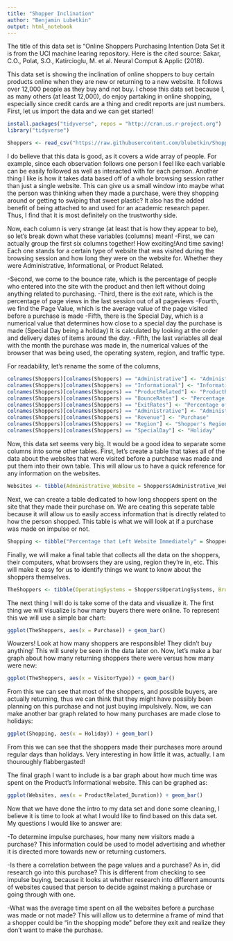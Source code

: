```yaml
---
title: "Shopper Inclination"
author: "Benjamin Lubetkin"
output: html_notebook
---
```

The title of this data set is "Online Shoppers Purchasing Intention Data Set it is from the UCI machine learing repository. Here is the cited source: Sakar, C.O., Polat, S.O., Katircioglu, M. et al. Neural Comput & Applic (2018).

This data set is showing the inclination of online shoppers to buy certain products online when they are new or returning to a new website. It follows over 12,000 people as they buy and not buy. I chose this data set because I, as many others (at least 12,000), do enjoy partaking in online shopping, especially since credit cards are a thing and credit reports are just numbers. First, let us import the data and we can get started!

```r
install.packages("tidyverse", repos = "http://cran.us.r-project.org")
library("tidyverse")

Shoppers <- read_csv("https://raw.githubusercontent.com/blubetkin/ShopperInclination/master/online_shoppers_intention.csv")
```
I do believe that this data is good, as it covers a wide array of people. For example, since each observation follows one person I feel like each variable can be easily followed as well as interacted with for each person. Another thing I like is how it takes data based off of a whole browsing session rather than just a single website. This can give us a small window into maybe what the person was thinking when they made a purchase, were they shopping around or getting to swiping that sweet plastic? It also has the added benefit of being attached to and used for an academic research paper. Thus, I find that it is most definitely on the trustworthy side.

Now, each column is very strange (at least that is how they appear to be), so let's break down what these variables (columns) mean!
-First, we can actually group the first six columns together! How exciting!And time saving! Each one stands for a certain type of website that was visited during the browsing session and how long they were on the website for. Whether they were Administrative, Informational, or Product Related. 

-Second, we come to the bounce rate, which is the percentage of people who entered into the site with the product and then left without doing anything related to purchasing.
-Third, there is the exit rate, which is the percentage of page views in the last session out of all pageviews
-Fourth, we find the Page Value, which is the average value of the page visited before a purchase is made
-Fifth, there is the Special Day, which is a numerical value that determines how close to a special day the purchase is made (Special Day being a holiday) It is calculated by looking at the order and delivery dates of items around the day.
-Fifth, the last variables all deal with the month the purchase was made in, the numerical values of the browser that was being used, the operating system, region, and traffic type. 

For readability, let's rename the some of the columns,
```r
colnames(Shoppers)[colnames(Shoppers) == "Administrative"] <- "Administrative_Website"
colnames(Shoppers)[colnames(Shoppers) == "Informational"] <- "Informational_Website"
colnames(Shoppers)[colnames(Shoppers) == "ProductRelated"] <- "ProductRelated_Website"
colnames(Shoppers)[colnames(Shoppers) == "BounceRates"] <- "Percentage that Left Website Immediately"
colnames(Shoppers)[colnames(Shoppers) == "ExitRates"] <- "Percentage of Page Views in Last Session (Out of all Views)"
colnames(Shoppers)[colnames(Shoppers) == "Administrative"] <- "Administrative_Website"
colnames(Shoppers)[colnames(Shoppers) == "Revenue"] <- "Purchase"
colnames(Shoppers)[colnames(Shoppers) == "Region"] <- "Shopper's Region"
colnames(Shoppers)[colnames(Shoppers) == "SpecialDay"] <- "Holiday"
```
Now, this data set seems very big. It would be a good idea to separate some columns into some other tables. First, let's create a table that takes all of the data about the websites that were visited before a purchase was made and put them into their own table. This will allow us to have a quick reference for any information on the websites. 

```r
Websites <- tibble(Administrative_Website = Shoppers$Administrative_Website, Administrative_Duration = Shoppers$Administrative_Duration, Informational_Website = Shoppers$Informational_Website, Informational_Duration = Shoppers$Informational_Duration, ProductRelated = Shoppers$ProductRelated_Website, ProductRelated_Duration = Shoppers$ProductRelated_Duration, Purchase = Shoppers$Purchase)
```

Next, we can create a table dedicated to how long shoppers spent on the site that they made their purchase on. We are ceating this seperate table because it will allow us to easily access information that is directly related to how the person shopped. This table is what we will look at if a purchase was made on impulse or not.

```r
Shopping <- tibble("Percentage that Left Website Immediately" = Shoppers$"Percentage that Left Website Immediately", "Percentage of Page Views in Last Session (Out of all Views)" = Shoppers$"Percentage of Page Views in Last Session (Out of all Views)", "PageValues" = Shoppers$"PageValues", "Holiday" = Shoppers$"Holiday", "Month" = Shoppers$"Month", Purchase = Shoppers$Purchase)
```

Finally, we will make a final table that collects all the data on the shoppers, their computers, what browsers they are using, region they're in, etc. This will make it easy for us to identify things we want to know about the shoppers themselves.

```r
TheShoppers <- tibble(OperatingSystems = Shoppers$OperatingSystems, Browser = Shoppers$Browser, "Shopper's Region" = Shoppers$"Shopper's Region", TrafficType = Shoppers$TrafficType, VisitorType = Shoppers$VisitorType, Weekend = Shoppers$Weekend, Purchase = Shoppers$Purchase)
```

The next thing I will do is take some of the data and visualize it. The first thing we will visualize is how many buyers there were online. To represent this we will use a simple bar chart:

```r
ggplot(TheShoppers, aes(x = Purchase)) + geom_bar()
```

Wowzers! Look at how many shoppers are responsible! They didn't buy anything! This will surely be seen in the data later on. Now, let's make a bar graph about how many returning shoppers there were versus how many were new:

```r
ggplot(TheShoppers, aes(x = VisitorType)) + geom_bar()
```
From this we can see that most of the shoppers, and possible buyers, are actually returning, thus we can think that they might have possibly been planning on this purchase and not just buying impulsively. Now, we can make another bar graph related to how many purchases are made close to holidays:
```r
ggplot(Shopping, aes(x = Holiday)) + geom_bar()
```
From this we can see that the shoppers made their purchases more around regular days than holidays. Very interesting in how little it was, actually. I am thouroughly flabbergasted!

The final graph I want to include is a bar graph about how much time was spent on the Product's Informational website. This can be graphed as:
```r
ggplot(Websites, aes(x = ProductRelated_Duration)) + geom_bar()
```

Now that we have done the intro to my data set and done some cleaning, I believe it is time to look at what I would like to find based on this data set. My questions I would like to answer are:

-To determine impulse purchases, how many new visitors made a purchase? This information could be used to model advertising and whether it is directed more towards new or returning customers.


-Is there a correlation between the page values and a purchase? As in, did research go into this purchase? This is different from checking to see impulse buying, because it looks at whether research into different amounts of websites caused that person to decide against making a purchase or going through with one.

-What was the average time spent on all the websites before a purchase was made or not made? This will allow us to determine a frame of mind that a shopper could be "in the shopping mode" before they exit and realize they don't want to make the purchase.

